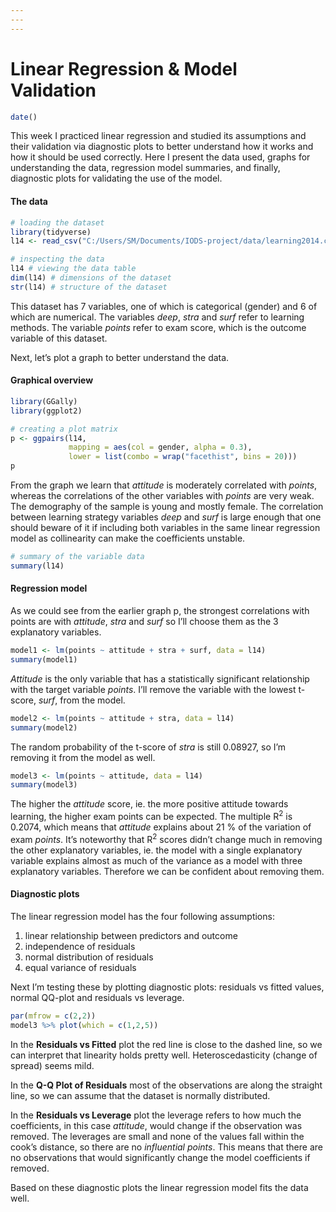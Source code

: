 ```yaml
---
---
---
```


# Linear Regression & Model Validation

```r
date()
```

This week I practiced linear regression and studied its assumptions and their validation via diagnostic plots to better understand how it works and how it should be used correctly. Here I present the data used, graphs for understanding the data, regression model summaries, and finally, diagnostic plots for validating the use of the model.

#### The data

```r
# loading the dataset
library(tidyverse)
l14 <- read_csv("C:/Users/SM/Documents/IODS-project/data/learning2014.csv")

# inspecting the data
l14 # viewing the data table
dim(l14) # dimensions of the dataset
str(l14) # structure of the dataset
```

This dataset has 7 variables, one of which is categorical (gender) and 6 of which are numerical. The variables *deep*, *stra* and *surf* refer to learning methods. The variable *points* refer to exam score, which is the outcome variable of this dataset.

Next, let's plot a graph to better understand the data.

#### Graphical overview

```r
library(GGally)
library(ggplot2)

# creating a plot matrix
p <- ggpairs(l14, 
             mapping = aes(col = gender, alpha = 0.3), 
             lower = list(combo = wrap("facethist", bins = 20)))
p
```

From the graph we learn that *attitude* is moderately correlated with *points*, whereas the correlations of the other variables with *points* are very weak. The demography of the sample is young and mostly female. The correlation between learning strategy variables *deep* and *surf* is large enough that one should beware of it if including both variables in the same linear regression model as collinearity can make the coefficients unstable.

```r
# summary of the variable data
summary(l14)
```

#### Regression model

As we could see from the earlier graph p, the strongest correlations with points are with *attitude*, *stra* and *surf* so I'll choose them as the 3 explanatory variables.

```r
model1 <- lm(points ~ attitude + stra + surf, data = l14)
summary(model1)
```

*Attitude* is the only variable that has a statistically significant relationship with the target variable *points*. I'll remove the variable with the lowest t-score, *surf*, from the model.

```r
model2 <- lm(points ~ attitude + stra, data = l14)
summary(model2)
```

The random probability of the t-score of *stra* is still 0.08927, so I'm removing it from the model as well.

```r
model3 <- lm(points ~ attitude, data = l14)
summary(model3)
```

The higher the *attitude* score, ie. the more positive attitude towards learning, the higher exam points can be expected. The multiple R^2^ is 0.2074, which means that *attitude* explains about 21 % of the variation of exam *points*. It's noteworthy that R^2^ scores didn't change much in removing the other explanatory variables, ie. the model with a single explanatory variable explains almost as much of the variance as a model with three explanatory variables. Therefore we can be confident about removing them.

#### Diagnostic plots

The linear regression model has the four following assumptions:

1.  linear relationship between predictors and outcome
2.  independence of residuals
3.  normal distribution of residuals
4.  equal variance of residuals

Next I'm testing these by plotting diagnostic plots: residuals vs fitted values, normal QQ-plot and residuals vs leverage.

```r
par(mfrow = c(2,2))
model3 %>% plot(which = c(1,2,5))
```

In the **Residuals vs Fitted** plot the red line is close to the dashed line, so we can interpret that linearity holds pretty well. Heteroscedasticity (change of spread) seems mild.

In the **Q-Q Plot of Residuals** most of the observations are along the straight line, so we can assume that the dataset is normally distributed.

In the **Residuals vs Leverage** plot the leverage refers to how much the coefficients, in this case *attitude*, would change if the observation was removed. The leverages are small and none of the values fall within the cook's distance, so there are no *influential points*. This means that there are no observations that would significantly change the model coefficients if removed.

Based on these diagnostic plots the linear regression model fits the data well.
